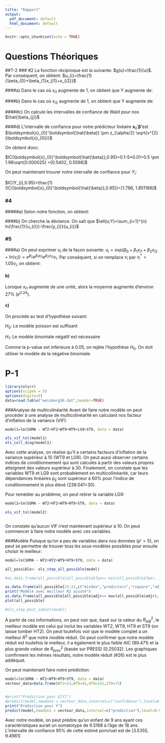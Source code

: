 ```yaml
---
title: "Rapport"
output:
  pdf_document: default
  html_document: default
---
```



```r
knitr::opts_chunk$set(echo = TRUE)
```

# Questions Théoriques
##T-2
### #2
La fonction réciproque est la suivante: $g(u)=\frac{1}{u}$. Par conséquent, on obtient: $u_{i}=\frac{1}{\beta_{0}+\beta_{1}x_{i1}+x_{i2}}$


####a)
Dans le cas où $x_{i1}$ augmente de 1, on obtient que Y augmente de:

\begin{align*} 
E[Y_{i};x_{i1}=x_{i1}^{*}+1]-E[Y_{i};x_{i1}=x_{i1}^{*}] &=  \frac{1}{\beta_{0}+\beta_{1}(x_{i1}+1)+x_{i2}} -\frac{1}{\beta_{0}+\beta_{1}x_{i1}+x_{i2}}
\end{align*}

####b)
Dans le cas où $x_{i2}$ augmente de 1, on obtient que Y augmente de:

\begin{align*} 
E[Y_{i};x_{i2}=x_{i2}^{*}+1]-E[Y_{i};x_{i2}=x_{i2}^{*}] &=  \frac{1}{\beta_{0}+\beta_{1}x_{i1}+x_{i2}+1} -\frac{1}{\beta_{0}+\beta_{1}x_{i1}+x_{i2}}
\end{align*}

#####c)
On calcule les intervalles de confiance de Wald pour nos $\hat{\beta_{j}}$
\begin{align*} 
IC(\hat{\beta_{j}},\alpha)&= \hat{\beta_{j}} \pm z_{\alpha/2} \sqrt{\hat{Var(\hat{\beta_{j}})}}\\
IC(\hat{\beta_{0}},0.95)&= 0.1 \pm 1.96 \sqrt{0.000625} =[0.051, 0.149]\\
IC(\hat{\beta_{1}},0.95)&= -0.01 \pm 1.96 \sqrt{0.000016} =[-0.01784, -0.00216]
\end{align*}

####d)
L'intervalle de confiance pour notre prédicteur linéaire $\boldsymbol{x}_{0}'\boldsymbol{\hat{\beta}}$ est $\boldsymbol{x}_{0}'\boldsymbol{\hat{\beta}} \pm z_{\alpha/2} \sqrt{v^{2}(\boldsymbol{x}_{0})}$


\begin{align*} 
v^{2}(\boldsymbol{x}_{0})&= \hat{Var}\left(\sum_{j=0}^{p'}x_{0j}\hat{\beta_{j}}\right)\\
&=\hat{Var}(\hat{\beta_{0}})+ x_{01}^{2}\hat{Var}(\hat{\beta_{1}}) +2x_{01}\hat{Cov}(\hat{\beta_{0}},\hat{\beta_{1}})\\
&=0.000625+5^{2}*0000016+2*5*-0.0001\\
&=0.000025
\end{align*}

On obtient donc:

$IC(\boldsymbol{x}_{0}'\boldsymbol{\hat{\beta}},0.95)=0.1-5*0.01+0.5 \pm 1.96\sqrt{0.000025} =[0.5402, 0.5598]$

On peut maintenant trouver notre intervalle de confiance pour $Y_{i}$:

$IC(Y_{i},0.95)=\frac{1}{IC(\boldsymbol{x}_{0}'\boldsymbol{\hat{\beta}},0.95)}=[1.786, 1.851166]$

### #4
#####a)
Selon notre fonction, on obtient:


\begin{align*} 
\ell(\beta_{0},\beta_{1};Y)&=\sum_{i=1}^{n} ln(f(y_{i}|x_{i};\beta_{0},\beta_{1})) \\
&=\sum_{i=1}^{n} ln(\frac{1}{u_{i}}e^{-\frac{y_{i}}{u_{i}}})\\
&=\sum_{i=1}^{n} ln(\frac{1}{u_{i}})-\frac{y_{i}}{u_{i}} \\
&=\sum_{i=1}^{n} ln(\beta_{0}+\beta_{1}x_{i})-y_{i}(\beta_{0}+\beta_{1}x_{i})  \\
\end{align*}

####b) 
On cherche la déviance. On sait que $\ell(u;Y)=\sum_{i=1}^{n} ln(\frac{1}{u_{i}})-\frac{y_{i}}{u_{i}}$

\begin{align*} 
D(Y,u)&=2(\ell(y;Y)-\ell(u;Y))\\
&=2(\ell(y;Y)-\ell(g^{-1}(\beta_{0}+\beta_{1}x_{i};Y))\\
&=2\left(\sum_{i=1}^{n} ln(\frac{1}{y_{i}})-\frac{y_{i}}{y_{i}}-\sum_{i=1}^{n} ln(\beta_{0}+\beta_{1}x_{i})-y_{i}(\beta_{0}+\beta_{1}x_{i})\right)\\
&=2\left(\sum_{i=1}^{n} ln(\frac{1}{y_{i}})-1-ln(\beta_{0}+\beta_{1}x_{i})+y_{i}(\beta_{0}+\beta_{1}x_{i})\right)
\end{align*}

### #5
####a)
On peut exprimer $u_{i}$ de la façon suivante:
$u_{i}=exp\left(\beta_{0}+\beta_{1}x_{i1}+\beta_{2}x_{i2}+ln(v_{i})\right)=e^{\beta_{0}}e^{\beta_{1}x_{i1}}e^{\beta_{2}x_{i2}}v_{i}$. Par conséquent, si on remplace $v_{i}$ par $v_{i}^{*}=1.05v_{i}$, on obtient:

\begin{align*} 
u_{i}^{*}&=e^{\beta_{0}}e^{\beta_{1}x_{i1}}e^{\beta_{2}x_{i2}}v_{i}^{*}\\
u_{i}^{*}&=e^{\beta_{0}}e^{\beta_{1}x_{i1}}e^{\beta_{2}x_{i2}}v_{i}1.05\\
u_{i}^{*}&=u_{i}*1.05
\end{align*}

#### b)

\begin{align*} 
u_{i}^{*}&=e^{\beta_{0}}e^{0.24(x_{i1}+1)}e^{\beta_{2}x_{i2}}v_{i}\\
u_{i}^{*}&=e^{\beta_{0}}e^{0.24x_{i1}}e^{0.24}e^{\beta_{2}x_{i2}}v_{i}\\
u_{i}^{*}&=u_{i}e^{0.24}\\
u_{i}^{*}&=u_{i}1.27
\end{align*}

Lorsque $x_{i1}$ augmente de une unité, alors la moyenne augmente d'environ 27% ($e^{0.24}$).

#### c)
On procède au test d'hypothèse suivant:

$H_{0}$: Le modèle poisson est suffisant 

$H_{1}$: Le modèle binomiale négatif est nécessaire

\begin{align*} 
\epsilon&=D_{0}-D{1}=3.8\\
p&=0.5P(\chi^{2}_{1}>\epsilon)
&=0.5P(\chi^{2}_{1}>3.8)
&=0.02562629
\end{align*}

Comme la p-value est inférieure à 0.05, on rejète l'hypothèse $H_{0}$. On doit utiliser le modèle de la négative binomiale.

\pagebreak
# P-1
```r
library(olsrr)
options(scipen = 5)
options(digits=5)
data=read.table("weisberg56.dat",header=TRUE)
```



###Analyse de multicolinéarité
Avant de faire notre modèle on peut procéder à une analyse de multicolinéarité en calculant nos facteur d'inflation de la variance (VIF):
```r


model1=lm(SOMA ~ WT2+HT2+WT9+HT9+LG9+ST9, data = data)

ols_vif_tol(model1)
ols_coll_diag(model1)


```
Avec cette analyse, on réalise qu'il a certains facteurs d'inflation de la variance supérieur à 10 (WT9 et LG9). On peut aussi observer certains indices de conditionnement qui sont calculés à partir des valeurs propres atteignent des valeurs supérieur à 30. Finalement, on constate que les variables WT9 et LG9 sont probablement en multicollinéarité, car leurs dépendances linéaires $p_{lj}$ sont supérieur à 60% pour l'indice de conditionnement le plus élevé (238.041>30). 

Pour remédier au problème, on peut retirer la variable LG9:

```r


model2=lm(SOMA ~ WT2+HT2+WT9+HT9+ST9, data = data)

ols_vif_tol(model2)



```

On constate qu'aucun VIF n'est maintenant supérieur à 10. On peut commencer à faire notre modèle avec ces variables.

###Modèle
Puisque qu'on a peu de variables dans nos données ($p'=5$), on peut se permettre de trouver tous les sous-modèles possibles pour ensuite choisir le meilleur:

```r


model=lm(SOMA ~ WT2+HT2+WT9+HT9+ST9, data = data)

all_possible<- ols_step_all_possible(model)

#as.data.frame(all_possible[all_possible$fpe== min(all_possible$fpe), ])

as.data.frame(all_possible[25:31,c("mindex","predictors","rsquare","adjr","predrsq","aic")])
print("Modèle avec meilleur R2 ajusté")
as.data.frame(all_possible[all_possible$adjr== max(all_possible$adjr), ])
plot(all_possible)

#ols_step_best_subset(model)


```


À partir de ces informations, on peut voir que, basé sur la valeur du $R^{2}_{adj}$, le meilleur modèle est celui qui inclut les variables WT2, WT9, HT9 et ST9 (on laisse tomber HT2). On peut toutefois voir que le modèle complet a un meilleur $R^{2}$ que notre modèle réduit. On peut confirmer que notre modèle réduit est toutefois le meilleur, il a également le plus faible AIC (89.471) et la plus grande valeur de $R^{2}_{prev}$ (basée sur PRESS) (0.25032). Les graphiques comfirment les mêmes résultats, notre modèle réduit (#26) est le plus addéquat.

On peut maintenant faire notre prédiction:
```r


model=lm(SOMA ~ WT2+WT9+HT9+ST9, data = data)
vecteur_data=data.frame(WT2=13,WT9=41,HT9=141,ST9=73)


#print("Prédiction pour E[Y]")
#predict(model,newdata = vecteur_data,interval=c("confidence"),level=0.95)
print("Prédiction pour Y")
predict(model,newdata = vecteur_data,interval=c("prediction"),level=0.95)


```

Avec notre modèle, on peut prédire qu'un enfant de 9 ans ayant ces caractéristiques aurait un somatotype de 6.5168 à l'âge de 18 ans. L'intervalle de confiance 95% de cette estimé ponctuel est de [3.5355, 9.4981]

